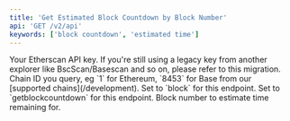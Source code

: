 ```yaml
---
title: 'Get Estimated Block Countdown by Block Number'
api: 'GET /v2/api'
keywords: ['block countdown', 'estimated time']
---
```




<ParamField query="apikey" type="string">
  Your Etherscan API key. If you're still using a legacy key from another explorer like BscScan/Basescan and so on, please refer to this migration.
</ParamField>

<ParamField query="chainid" type="string" default="1">
  Chain ID you query, eg `1` for Ethereum, `8453` for Base from our [supported chains](/development).
</ParamField>
<ParamField query="module" type="string" default="block">
  Set to `block` for this endpoint.
</ParamField>
<ParamField query="action" type="string" default="getblockcountdown">
  Set to `getblockcountdown` for this endpoint.
</ParamField>
<ParamField query="blockno" type="integer" default="16701588">
  Block number to estimate time remaining for.
</ParamField>

